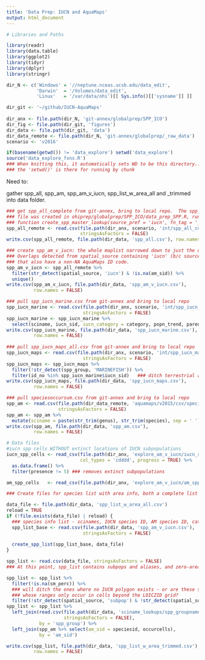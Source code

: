 ```yaml
---
title: 'Data Prep: IUCN and AquaMaps'
output: html_document
---
```


```r

# Libraries and Paths

library(readr)
library(data.table)
library(ggplot2)
library(tidyr)
library(dplyr)
library(stringr)

dir_N <- c('Windows' = '//neptune.nceas.ucsb.edu/data_edit',
           'Darwin'  = '/Volumes/data_edit',
           'Linux'   = '/var/data/ohi')[[ Sys.info()[['sysname']] ]]

dir_git <- '~/github/IUCN-AquaMaps'
  
dir_anx <- file.path(dir_N, 'git-annex/globalprep/SPP_ICO')
dir_fig <- file.path(dir_git, 'figures')
dir_data <- file.path(dir_git, 'data')
dir_data_remote <- file.path(dir_N, 'git-annex/globalprep/_raw_data')
scenario <- 'v2016'

if(basename(getwd()) != 'data_explore') setwd('data_explore')
source('data_explore_fxns.R')
### When knitting this, it automatically sets WD to be this directory...
### the 'setwd()' is there for running by chunk
```

Need to:

gather spp_all, spp_am, spp_am_v_iucn, spp_list_w_area_all and _trimmed into data folder.


```r
### get spp_all_complete from git-annex, bring to local repo.  The spp_all_complete
### file was created in ohiprep/globalprep/SPP_ICO/data_prep_SPP.R, running the
### function create_spp_master_lookup(source_pref = 'iucn', fn_tag = '_complete', reload = TRUE)
spp_all_remote <- read.csv(file.path(dir_anx, scenario, 'int/spp_all_complete.csv'), 
                           stringsAsFactors = FALSE)
write.csv(spp_all_remote, file.path(dir_data, 'spp_all.csv'), row.names = FALSE)

### create spp_am_v_iucn: the whole maplist narrowed down to just the overlapping species.
### Overlaps detected from spatial_source containing 'iucn' (b/c source_pref = 'iucn' above),
### that also have a non-NA AquaMaps ID code.
spp_am_v_iucn <- spp_all_remote %>%
  filter(str_detect(spatial_source, 'iucn') & !is.na(am_sid)) %>%
  unique()
write.csv(spp_am_v_iucn, file.path(dir_data, 'spp_am_v_iucn.csv'), 
          row.names = FALSE)

### pull spp_iucn_marine.csv from git-annex and bring to local repo
spp_iucn_marine <- read.csv(file.path(dir_anx, scenario, 'int/spp_iucn_marine.csv'), 
                            stringsAsFactors = FALSE)
spp_iucn_marine <- spp_iucn_marine %>%
  select(sciname, iucn_sid, iucn_category = category, popn_trend, parent_sid, subpop_sid)
write.csv(spp_iucn_marine, file.path(dir_data, 'spp_iucn_marine.csv'), 
          row.names = FALSE)
          
### pull spp_iucn_maps_all.csv from git-annex and bring to local repo
spp_iucn_maps <- read.csv(file.path(dir_anx, scenario, 'int/spp_iucn_maps_all.csv'), 
                            stringsAsFactors = FALSE)
spp_iucn_maps <- spp_iucn_maps %>%
  filter(!str_detect(spp_group, 'MARINEFISH')) %>%
  filter(id_no %in% spp_iucn_marine$iucn_sid)   ### ditch terrestrial and freshwater spp
write.csv(spp_iucn_maps, file.path(dir_data, 'spp_iucn_maps.csv'), 
          row.names = FALSE)

### pull speciesoccursum.csv from git-annex and bring to local repo
spp_am <- read.csv(file.path(dir_data_remote, 'aquamaps/v2015/csv/speciesoccursum.csv'), 
                   stringsAsFactors = FALSE)
spp_am <- spp_am %>%
  mutate(sciname = paste(str_trim(genus), str_trim(species), sep = ' '))
write.csv(spp_am, file.path(dir_data, 'spp_am.csv'), 
          row.names = FALSE)

```

```r

# Data files
#iucn spp cells WITHOUT extinct locations of IUCN subpopulations
iucn_spp_cells <- read_csv(file.path(dir_anx, 'explore_am_v_iucn/iucn_spp_cells_2015.csv'), 
                           col_types = 'cdddd', progress = TRUE) %>%
  as.data.frame() %>%
  filter(presence != 5) ### removes extinct subpopulations

am_spp_cells   <- read_csv(file.path(dir_anx, 'explore_am_v_iucn/am_spp_cells_2015.csv'), progress = TRUE)

```

```r
### Create files for species list with area info, both a complete list and a trimmed list

data_file <- file.path(dir_data, 'spp_list_w_area_all.csv')
reload = TRUE
if (!file.exists(data_file) | reload) {
  ### species info list - scinames, IUCN species ID, AM species ID, category etc
  spp_list_base <- read.csv(file.path(dir_data, 'spp_am_v_iucn.csv'),
                            stringsAsFactors = FALSE)
  
  create_spp_list(spp_list_base, data_file)
}

spp_list <- read.csv(data_file, stringsAsFactors = FALSE) 
### At this point, spp_list contains subpops and aliases, and zero-area IUCNs

spp_list <- spp_list %>%
  filter(!is.na(sm_perc)) %>%
  ### will ditch the ones where no IUCN polygon exists - or are these species
  ### whose ranges only occur in cells beyond the LOICZID grid?
  filter(!str_detect(spatial_source, 'subpop') & !str_detect(spatial_source, 'alias')) 
spp_list <- spp_list %>%
  left_join(read.csv(file.path(dir_data, 'sciname_lookups/spp_groupnames.csv'), 
                     stringsAsFactors = FALSE),
            by = 'spp_group') %>%
  left_join(spp_am %>% select(am_sid = speciesid, occurcells),
            by = 'am_sid')

write.csv(spp_list, file.path(dir_data, 'spp_list_w_area_trimmed.csv'), 
          row.names = FALSE)

```

